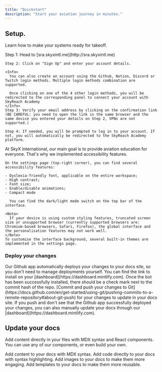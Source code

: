 ```yaml
---
title: "Quickstart"
description: "Start your aviation journey in minutes."
---
```


## Setup.

Learn how to make your systems ready for takeoff.

<AccordionGroup>
  <Accordion title="How to create an account?" icon="bolt" iconType="light">
    Step 1: Head to [sra.skyxintl.me](http://sra.skyxintl.me)

    Step 2: Click on "Sign Up" and enter your account details.

    <Info>
      You can also create an account using the Github, Notion, Discord or Twitch login methods. Multiple login methods combination are supported.

      Once clicking on one of the 4 other login methods, you will be redirected to the corresponding panel to connect your account with SkyReach Academy
    </Info>
    Step 3: Verify your email address by clicking on the confirmation link (BE CAREFUL: you need to open the link in the same browser and the same device you entered your details on Step 2, VPNs are not supported.)

    Step 4: If needed, you will be prompted to log in to your account. If not, you will automatically be redirected to the SkyReach Academy platform.
  </Accordion>
  <Accordion title="Accessibility and personalisation settings" icon="sparkles">
    At SkyX International, our main goal is to provide aviation education for everyone. That's why we implemented accessibility features.

    On the settings page (top-right corner), you can find several accessibility features:

    - Dyslexia-friendly font, applicable on the entire workspace;
    - High contrast;
    - Font size;
    - Enable/disable animations;
    - Compact mode

      You can find the dark/light mode switch on the top bar of the interface.

    <Note>
      If your device is using custom styling features, truncated screen size or unsupported browser (currently supported browsers are: Chromium-based browsers, Safari, Firefox), the global interface and the personalisation features may not work well.
    </Note>
    To customise the interface background, several built-in themes are implemented in the settings page.
  </Accordion>
</AccordionGroup>

### Deploy your changes

<AccordionGroup>
  <Accordion title="Install our Github app" icon="message-bot">
    Our Github app automatically deploys your changes to your docs site, so you
    don't need to manage deployments yourself. You can find the link to install on
    your [dashboard](https://dashboard.mintlify.com). Once the bot has been
    successfully installed, there should be a check mark next to the commit hash
    of the repo.
  </Accordion>
  <Accordion title="Push your changes" icon="rocket">
    [Commit and push your changes to
    Git](https://docs.github.com/en/get-started/using-git/pushing-commits-to-a-remote-repository#about-git-push)
    for your changes to update in your docs site. If you push and don't see that
    the Github app successfully deployed your changes, you can also manually
    update your docs through our [dashboard](https://dashboard.mintlify.com).
  </Accordion>
</AccordionGroup>

## Update your docs

Add content directly in your files with MDX syntax and React components. You can use any of our components, or even build your own.

<CardGroup cols={2}>
  <Card title="Add Content With MDX" icon="file" href="/essentials/markdown">
    Add content to your docs with MDX syntax.
  </Card>
  <Card title="Add Code Blocks" icon="square-code" href="/essentials/code">
    Add code directly to your docs with syntax highlighting.
  </Card>
  <Card title="Add Images" icon="image" href="/essentials/images">
    Add images to your docs to make them more engaging.
  </Card>
  <Card title="Add Custom Components" icon="puzzle-piece" href="/essentials/reusable-snippets">
    Add templates to your docs to make them more reusable.
  </Card>
</CardGroup>